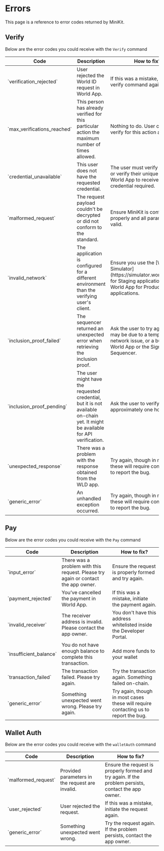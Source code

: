 # Errors

This page is a reference to error codes returned by MiniKit.

## Verify

Below are the error codes you could receive with the `Verify` command

<table>
	<thead>
		<tr>
			<th>Code</th>
			<th>Description</th>
			<th>How to fix?</th>
		</tr>
	</thead>
	<tbody>
		<tr>
			<td>`verification_rejected`</td>
			<td>User rejected the World ID request in World App.</td>
			<td>If this was a mistake, trigger the verify command again.</td>
		</tr>
		<tr>
			<td>`max_verifications_reached`</td>
			<td>This person has already verified for this particular action the maximum number of times allowed.</td>
			<td>Nothing to do. User cannot verify for this action again.</td>
		</tr>
		<tr>
			<td>`credential_unavailable`</td>
			<td>This user does not have the requested credential.</td>
			<td>
				The user must verify at the Orb or verify their unique device in World App to receive the credential
				required.
			</td>
		</tr>
		<tr>
			<td>`malformed_request`</td>
			<td>The request payload couldn't be decrypted or did not conform to the standard.</td>
			<td>Ensure MiniKit is configured properly and all parameters are valid.</td>
		</tr>
		<tr>
			<td>`invalid_network`</td>
			<td>The application is configured for a different environment than the verifying user's client.</td>
			<td>
				Ensure you use the [Worldcoin Simulator](https://simulator.worldcoin.org) for Staging applications and
				World App for Production applications.
			</td>
		</tr>
		<tr>
			<td>`inclusion_proof_failed`</td>
			<td>The sequencer returned an unexpected error when retrieving the inclusion proof.</td>
			<td>
				Ask the user to try again. This may be due to a temporary network issue, or a bug with World App or the
				Signup Sequencer.
			</td>
		</tr>
		<tr>
			<td>`inclusion_proof_pending`</td>
			<td>
				The user might have the requested credential, but it is not available on-chain yet. It might be
				available for API verification.
			</td>
			<td>Ask the user to verify again in approximately one hour.</td>
		</tr>
		<tr>
			<td>`unexpected_response`</td>
			<td>There was a problem with the response obtained from the WLD app.</td>
			<td>Try again, though in most cases these will require contacting us to report the bug.</td>
		</tr>
		<tr>
			<td>`generic_error`</td>
			<td>An unhandled exception occurred.</td>
			<td>Try again, though in most cases these will require contacting us to report the bug.</td>
		</tr>
	</tbody>
</table>

## Pay

Below are the error codes you could receive with the `Pay` command

<table>
	<thead>
		<tr>
			<th>Code</th>
			<th>Description</th>
			<th>How to fix?</th>
		</tr>
	</thead>
	<tbody>
		<tr>
			<td>`input_error`</td>
			<td>There was a problem with this request. Please try again or contact the app owner.</td>
			<td>Ensure the request is properly formed and try again.</td>
		</tr>
		<tr>
			<td>`payment_rejected`</td>
			<td>You’ve cancelled the payment in World App.</td>
			<td>If this was a mistake, initiate the payment again.</td>
		</tr>
		<tr>
			<td>`invalid_receiver`</td>
			<td>The receiver address is invalid. Please contact the app owner.</td>
			<td>You don't have this address whitelisted inside the Developer Portal.</td>
		</tr>
		<tr>
			<td>`insufficient_balance`</td>
			<td>You do not have enough balance to complete this transaction.</td>
			<td>Add more funds to your wallet</td>
		</tr>
		<tr>
			<td>`transaction_failed`</td>
			<td>The transaction failed. Please try again.</td>
			<td>Try the transaction again. Something failed on-chain.</td>
		</tr>
		<tr>
			<td>`generic_error`</td>
			<td>Something unexpected went wrong. Please try again.</td>
			<td>Try again, though in most cases these will require contacting us to report the bug.</td>
		</tr>
	</tbody>
</table>

## Wallet Auth

Below are the error codes you could receive with the `walletAuth` command

<table>
	<thead>
		<tr>
			<th>Code</th>
			<th>Description</th>
			<th>How to fix?</th>
		</tr>
	</thead>
	<tbody>
		<tr>
			<td>`malformed_request`</td>
			<td>Provided parameters in the request are invalid.</td>
			<td>
				Ensure the request is properly formed and try again. If the problem persists, contact the app owner.
			</td>
		</tr>
		<tr>
			<td>`user_rejected`</td>
			<td>User rejected the request.</td>
			<td>If this was a mistake, initiate the request again.</td>
		</tr>
		<tr>
			<td>`generic_error`</td>
			<td>Something unexpected went wrong.</td>
			<td>Try the request again. If the problem persists, contact the app owner.</td>
		</tr>
	</tbody>
</table>
